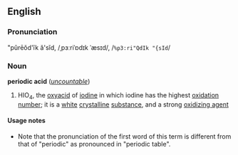 ==English==
===Pronunciation===
"pûrēŏd'ĭk ă'sĭd, /ˌpɜːriˈɒdɪk ˈæsɪd/, /<tt>%p3:ri"QdIk "{sId</tt>/<!--NOTE: The first syllable is pronounced as "purr" (as in "perfect"), not "peer" (as in "periodic")-->

===Noun===
'''periodic acid''' (''[[uncountable]]'')

#{{chemistry}} HIO<sub>4</sub>, the [[oxyacid]] of [[iodine]] in which iodine has the highest [[oxidation number]]; it is a [[white]] [[crystalline]] [[substance]], and a strong [[oxidizing agent]]

====Usage notes====
*Note that the pronunciation of the first word of this term is different from that of "periodic" as pronounced in "periodic table".